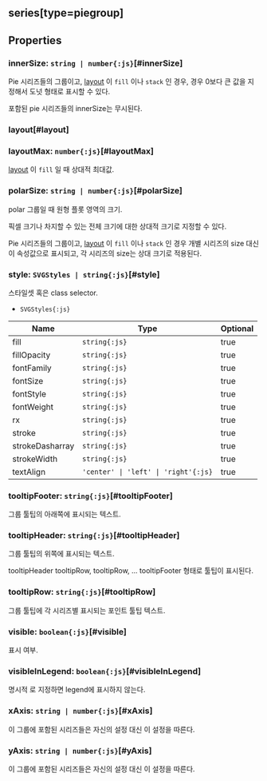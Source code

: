 ## **series[type=piegroup]**

## Properties

### innerSize: `string | number{:js}`[#innerSize]
Pie 시리즈들의 그룹이고, [layout](#layout) 이 `fill` 이나 `stack` 인 경우,
경우 0보다 큰 값을 지정해서 도넛 형태로 표시할 수 있다.


포함된 pie 시리즈들의 innerSize는 무시된다.  
<DefaultValue value="0" contents=""></DefaultValue>
### layout[#layout]


<DefaultValue value="SeriesGroupLayout.DEFAULT" contents=""></DefaultValue>
### layoutMax: `number{:js}`[#layoutMax]
[layout](#layout) 이 `fill` 일 때 상대적 최대값.  
<DefaultValue value="100" contents=""></DefaultValue>
### polarSize: `string | number{:js}`[#polarSize]
polar 그룹일 때 원형 플롯 영역의 크기.


픽셀 크기나 차지할 수 있는 전체 크기에 대한 상대적 크기로 지정할 수 있다.


Pie 시리즈들의 그룹이고, [layout](#layout) 이 `fill` 이나 `stack` 인 경우
개별 시리즈의 size 대신 이 속성값으로 표시되고,
각 시리즈의 size는 상대 크기로 적용된다.  
<DefaultValue value="'80%'" contents=""></DefaultValue>
### style: `SVGStyles | string{:js}`[#style]
스타일셋 혹은 class selector.  
- `SVGStyles{:js}` 

| Name | Type | Optional |  
| ----- | ----- | ----- |  
| fill | `string{:js}` | true |  
| fillOpacity | `string{:js}` | true |  
| fontFamily | `string{:js}` | true |  
| fontSize | `string{:js}` | true |  
| fontStyle | `string{:js}` | true |  
| fontWeight | `string{:js}` | true |  
| rx | `string{:js}` | true |  
| stroke | `string{:js}` | true |  
| strokeDasharray | `string{:js}` | true |  
| strokeWidth | `string{:js}` | true |  
| textAlign | `'center' \| 'left' \| 'right'{:js}` | true |<DefaultValue value="undefined" contents=""></DefaultValue>
### tooltipFooter: `string{:js}`[#tooltipFooter]
그룹 툴팁의 아래쪽에 표시되는 텍스트.  
<DefaultValue value="undefined" contents=""></DefaultValue>
### tooltipHeader: `string{:js}`[#tooltipHeader]
그룹 툴팁의 위쪽에 표시되는 텍스트.


tooltipHeader
tooltipRow,
tooltipRow,
...
tooltipFooter
형태로 툴팁이 표시된다.  
<DefaultValue value="'<b>${name}</b>'" contents=""></DefaultValue>
### tooltipRow: `string{:js}`[#tooltipRow]
그룹 툴팁에 각 시리즈별 표시되는 포인트 툴팁 텍스트.  
<DefaultValue value="'${series}:<b>" contents="${yValue}</b>'"></DefaultValue>
### visible: `boolean{:js}`[#visible]
표시 여부.  
<DefaultValue value="true" contents=""></DefaultValue>
### visibleInLegend: `boolean{:js}`[#visibleInLegend]
명시적 <Content type="keyword" value="false"></Content>로 지정하면 legend에 표시하지 않는다.  
<DefaultValue value="true" contents=""></DefaultValue>
### xAxis: `string | number{:js}`[#xAxis]
이 그룹에 포함된 시리즈들은 자신의 설정 대신 이 설정을 따른다.  
<DefaultValue value="undefined" contents=""></DefaultValue>
### yAxis: `string | number{:js}`[#yAxis]
이 그룹에 포함된 시리즈들은 자신의 설정 대신 이 설정을 따른다.  
<DefaultValue value="undefined" contents=""></DefaultValue>
